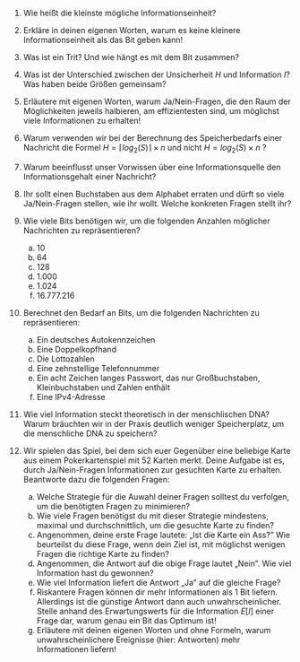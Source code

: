 1.  Wie heißt die kleinste mögliche Informationseinheit?

2.  Erkläre in deinen eigenen Worten, warum es keine kleinere Informationseinheit als das Bit geben kann!

3.  Was ist ein Trit? Und wie hängt es mit dem Bit zusammen?

4.  Was ist der Unterschied zwischen der Unsicherheit $H$ und Information $I$? Was haben beide Größen gemeinsam?

5.  Erläutere mit eigenen Worten, warum Ja/Nein-Fragen, die den Raum der Möglichkeiten jeweils halbieren, am effizientesten sind, um möglichst viele Informationen zu erhalten!

6.  Warum verwenden wir bei der Berechnung des Speicherbedarfs einer Nachricht die Formel $H = \lceil log_2(S) \rceil \times n$ und nicht $H = log_2(S) \times n$ ?

7.  Warum beeinflusst unser Vorwissen über eine Informationsquelle den Informationsgehalt einer Nachricht?

8.  Ihr sollt einen Buchstaben aus dem Alphabet erraten und dürft so viele Ja/Nein-Fragen stellen, wie ihr wollt. Welche konkreten Fragen stellt ihr?

9.  Wie viele Bits benötigen wir, um die folgenden Anzahlen möglicher Nachrichten zu repräsentieren?
     a.  10
     b.  64
     c.  128
     d.  1.000
     e.  1.024
     f.  16.777.216

10.  Berechnet den Bedarf an Bits, um die folgenden Nachrichten zu repräsentieren:
     a.  Ein deutsches Autokennzeichen
     b.  Eine Doppelkopfhand
     c.  Die Lottozahlen
     d.  Eine zehnstellige Telefonnummer
     e.  Ein acht Zeichen langes Passwort, das nur Großbuchstaben, Kleinbuchstaben und Zahlen enthält
     f.  Eine IPv4-Adresse

11.  Wie viel Information steckt theoretisch in der menschlischen DNA? Warum bräuchten wir in der Praxis deutlich weniger Speicherplatz, um die menschliche DNA zu speichern?

12.  Wir spielen das Spiel, bei dem sich euer Gegenüber eine beliebige Karte aus einem Pokerkartenspiel mit 52 Karten merkt. Deine Aufgabe ist es, durch Ja/Nein-Fragen Informationen zur gesuchten Karte zu erhalten. Beantworte dazu die folgenden Fragen:
     a.  Welche Strategie für die Auwahl deiner Fragen solltest du verfolgen, um die benötigten Fragen zu minimieren?
     b.  Wie viele Fragen benötigst du mit dieser Strategie mindestens, maximal und durchschnittlich, um die gesuchte Karte zu finden?
     c.  Angenommen, deine erste Frage lautete: „Ist die Karte ein Ass?" Wie beurteilst du diese Frage, wenn dein Ziel ist, mit möglichst wenigen Fragen die richtige Karte zu finden?
     d.  Angenommen, die Antwort auf die obige Frage lautet „Nein". Wie viel Information hast du gewonnen?
     e.  Wie viel Information liefert die Antwort „Ja" auf die gleiche Frage?
     f.  Riskantere Fragen können dir mehr Informationen als 1 Bit liefern. Allerdings ist die günstige Antwort dann auch unwahrscheinlicher. Stelle anhand des Erwartungswerts für die Information $E[I]$ einer Frage dar, warum genau ein Bit das Optimum ist!
     g.  Erläutere mit deinen eigenen Worten und ohne Formeln, warum unwahrscheinlichere Ereignisse (hier: Antworten) mehr Informationen liefern!



